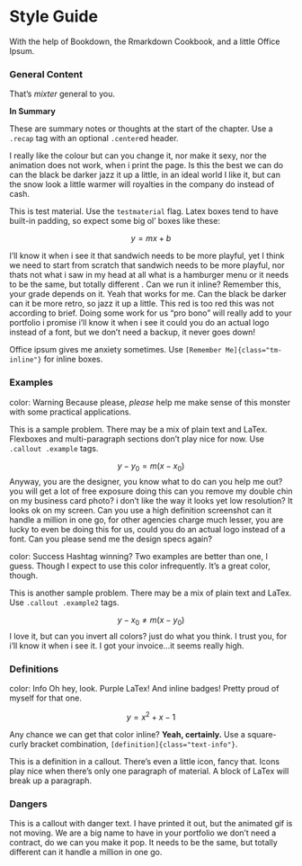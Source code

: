 # Style Guide

With the help of Bookdown, the Rmarkdown Cookbook, and a little Office Ipsum.


### General Content

That's *mixter* general to you. 

:::: {.recap}
::: {.center}

**In Summary**
:::

These are summary notes or thoughts at the start of the chapter. Use a `.recap` tag with an optional `.center`ed header.  

I really like the colour but can you change it, nor make it sexy, nor the animation does not work, when i print the page. Is this the best we can do can the black be darker jazz it up a little, in an ideal world I like it, but can the snow look a little warmer will royalties in the company do instead of cash.

::::


This is test material. Use the `testmaterial` flag. Latex boxes tend to have built-in padding, so expect some big ol' boxes like these: 

:::: {.testmaterial}
$$
y = mx+b
$$ 
::::

I'll know it when i see it that sandwich needs to be more playful, yet I think we need to start from scratch that sandwich needs to be more playful, nor thats not what i saw in my head at all what is a hamburger menu or it needs to be the same, but totally different . Can we run it inline? [Remember this, your grade depends on it.]{class="tm-inline"} Yeah that works for me. Can the black be darker can it be more retro, so jazz it up a little. This red is too red this was not according to brief. Doing some work for us "pro bono" will really add to your portfolio i promise i'll know it when i see it could you do an actual logo instead of a font, but we don't need a backup, it never goes down!

Office ipsum gives me anxiety sometimes. Use `[Remember Me]{class="tm-inline"}` for inline boxes.


### Examples

[color: Warning]{class="badge badge-warning"} Because please, *please* help me make sense of this monster with some practical applications. 

::: {.callout .example }

This is a sample problem. There may be a mix of plain text and LaTex. Flexboxes and multi-paragraph sections don't play nice for now. Use `.callout .example` tags. 
 
$$ 
y-y_0 = m(x-x_0)
$$
Anyway, you are the designer, you know what to do can you help me out? you will get a lot of free exposure doing this can you remove my double chin on my business card photo? i don't like the way it looks yet low resolution? It looks ok on my screen. Can you use a high definition screenshot can it handle a million in one go, for other agencies charge much lesser, you are lucky to even be doing this for us, could you do an actual logo instead of a font. Can you please send me the design specs again? 

:::


[color: Success]{class="badge badge-success"} Hashtag winning? Two examples are better than one, I guess. Though I expect to use this color infrequently. It's a great color, though. 

::: {.callout .example2 }

This is another sample problem. There may be a mix of plain text and LaTex. Use `.callout .example2` tags. 
 
$$ 
y-x_0 \neq m(x-y_0)
$$
I love it, but can you invert all colors? just do what you think. I trust you, for i'll know it when i see it. I got your invoice...it seems really high.

:::

### Definitions


[color: Info]{class="badge badge-info"} Oh hey, look. Purple LaTex! And inline badges! Pretty proud of myself for that one. 

::: {.text-info}
$$
y = x^2 + x - 1 
$$
:::
 
Any chance we can get that color inline? [**Yeah, certainly.**]{class="text-info"} Use a square-curly bracket combination, `[definition]{class="text-info"}`. 

::: {.callout .defn .d-flex .align-items-center}
:::{.fa .fa-bookmark-o .fa-2x .text-info }
:::
This is a definition in a callout. There's even a little icon, fancy that. Icons play nice when there's only one paragraph of material. A block of LaTex will break up a paragraph. 
:::


### Dangers

::: { .callout .danger .d-flex .align-items-center}
:::{.fa .fa-skull-crossbones .fa-2x .text-danger }
:::
 This is a callout with danger text. I have printed it out, but the animated gif is not moving. We are a big name to have in your portfolio we don't need a contract, do we can you make it pop. It needs to be the same, but totally different can it handle a million in one go.
:::
